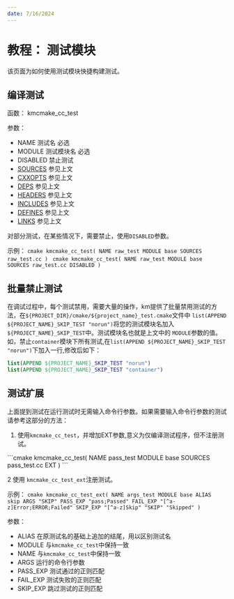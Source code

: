 ```yaml
---
date: 7/16/2024
---
```




# 教程： 测试模块

该页面为如何使用测试模块快捷构建测试。

## 编译测试

函数： kmcmake_cc_test

参数：
- NAME 测试名 必选
- MODULE 测试模块名 必选
- DISABLED 禁止测试
- [SOURCES](general-parameters.mdx#general-parameter-sources) 参见上文
- [CXXOPTS](general-parameters.mdx#general-parameter-cxxopts) 参见上文
- [DEPS](general-parameters.mdx#general-parameter-deps) 参见上文
- [HEADERS](general-parameters.mdx#general-parameter-headers) 参见上文
- [INCLUDES](general-parameters.mdx#general-parameter-includes) 参见上文
- [DEFINES](general-parameters.mdx#general-parameter-defines) 参见上文
- [LINKS](general-parameters.mdx#general-parameter-links) 参见上文

对部分测试，在某些情况下，需要禁止，使用`DISABLED`参数。

示例：
<Tabs>
    <TabItem value="kmcmake_cc_test" label="编译测试">
        ```cmake
        kmcmake_cc_test(
            NAME raw_test
            MODULE base
            SOURCES raw_test.cc
        )
        ```
    </TabItem>
    <TabItem value="kmcmake_cc_test_disable" label="禁止测试">
        ```cmake
        kmcmake_cc_test(
            NAME raw_test
            MODULE base
            SOURCES raw_test.cc
            DISABLED
        )
        ```
    </TabItem>
</Tabs>

## 批量禁止测试

在调试过程中，每个测试禁用，需要大量的操作，km提供了批量禁用测试的方法，在`${PROJECT_DIR}/cmake/${project_name}_test.cmake`文件中
`list(APPEND ${PROJECT_NAME}_SKIP_TEST "norun")`将您的测试模块名加入`${PROJECT_NAME}_SKIP_TEST`中。测试模块名也就是上文中的
`MODULE`参数的值。如，禁止`container`模块下所有测试,在`list(APPEND ${PROJECT_NAME}_SKIP_TEST "norun")`下加入一行,修改后如下：
```cmake
list(APPEND ${PROJECT_NAME}_SKIP_TEST "norun")
list(APPEND ${PROJECT_NAME}_SKIP_TEST "container")
```

## 测试扩展

上面提到测试在运行测试时无需输入命令行参数。如果需要输入命令行参数的测试请参考这部分的方法：
1. 使用`kmcmake_cc_test`，并增加EXT参数,意义为仅编译测试程序，但不注册测试。

<Tabs>
    <TabItem value="kmcmake_cc_test_ext" label="编译测试">
        ```cmake
        kmcmake_cc_test(
            NAME pass_test
            MODULE base
            SOURCES pass_test.cc
            EXT
        )
        ```
    </TabItem>
</Tabs>

2 使用 `kmcmake_cc_test_ext`注册测试。

示例：
<Tabs>
    <TabItem value="kmcmake_cc_test_ext" label="扩展测试">
        ```cmake
        kmcmake_cc_test_ext(
            NAME args_test
            MODULE base
            ALIAS skip
            ARGS "SKIP"
            PASS_EXP "pass;Passed"
            FAIL_EXP "[^a-z]Error;ERROR;Failed"
            SKIP_EXP "[^a-z]Skip" "SKIP" "Skipped"
        )
        ```
    </TabItem>
</Tabs>

参数：

- ALIAS 在原测试名的基础上追加的结尾，用以区别测试名
- MODULE 与`kmcmake_cc_test`中保持一致
- NAME 与`kmcmake_cc_test`中保持一致
- ARGS 运行的命令行参数
- PASS_EXP 测试通过的正则匹配
- FAIL_EXP 测试失败的正则匹配
- SKIP_EXP 跳过测试的正则匹配